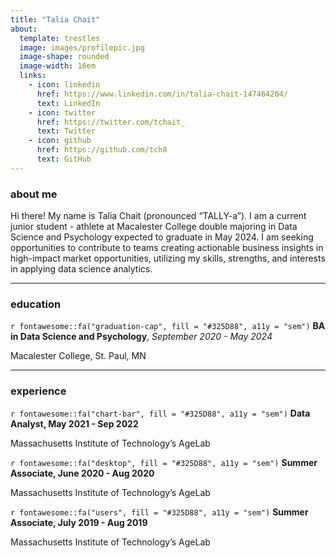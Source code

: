 ```yaml
---
title: "Talia Chait"
about:
  template: trestles
  image: images/profilepic.jpg
  image-shape: rounded
  image-width: 16em
  links:
    - icon: linkedin
      href: https://www.linkedin.com/in/talia-chait-147464204/ 
      text: LinkedIn
    - icon: twitter
      href: https://twitter.com/tchait_
      text: Twitter
    - icon: github
      href: https://github.com/tch8
      text: GitHub
---
```

### about me

<p class="topbr">Hi there! My name is Talia Chait (pronounced "TALLY-a"). I am a current junior student - athlete at Macalester College double majoring in Data Science and Psychology expected to graduate in May 2024. I am seeking opportunities to contribute to teams creating actionable business insights in high-impact market opportunities, utilizing my skills, strengths, and interests in applying data science analytics.</p>

---------------------------------------------------------------------------------------------------------------------------------------------------------------------

### education
<div class="topbr">
<p class="custom-subtitle">`r fontawesome::fa("graduation-cap", fill = "#325D88", a11y = "sem")` **BA in Data Science and Psychology**, *September 2020 - May 2024*</p> <p class="custom-subtitle"> Macalester College, St. Paul, MN</p>
</div>

---------------------------------------------------------------------------------------------------------------------------------------------------------------------

### experience

<div class="topbr">
<p class="custom-subtitle">`r fontawesome::fa("chart-bar", fill = "#325D88", a11y = "sem")` **Data Analyst, May 2021 - Sep 2022**</p>
<p class="custom-subtitle2">Massachusetts Institute of Technology's AgeLab</p>  

<p class="custom-subtitle">`r fontawesome::fa("desktop", fill = "#325D88", a11y = "sem")` **Summer Associate, June 2020 - Aug 2020**</p>
<p class="custom-subtitle2">Massachusetts Institute of Technology's AgeLab</p>

<p class="custom-subtitle">`r fontawesome::fa("users", fill = "#325D88", a11y = "sem")` **Summer Associate, July 2019 - Aug 2019**</p>
<p class="custom-subtitle2">Massachusetts Institute of Technology's AgeLab</p>
</div>

